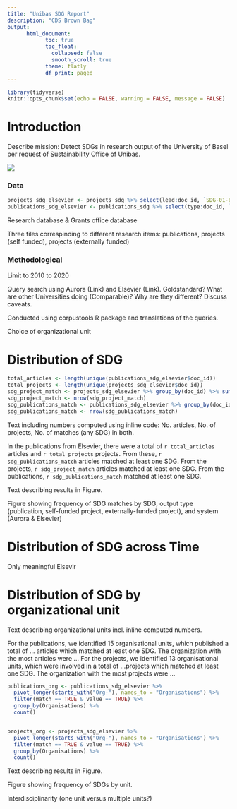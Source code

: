 ```yaml
---
title: "Unibas SDG Report"
description: "CDS Brown Bag"
output: 
      html_document:
            toc: true
            toc_float: 
              collapsed: false
              smooth_scroll: true
            theme: flatly 
            df_print: paged
---
```


```r
library(tidyverse)
knitr::opts_chunk$set(echo = FALSE, warning = FALSE, message = FALSE)
```

# Introduction

Describe mission: Detect SDGs in research output of the University of Basel per request of Sustainability Office of Unibas.

<img src="https://upload.wikimedia.org/wikipedia/commons/d/df/Sustainable_Development_Goals.png"></img>

### Data
```r
projects_sdg_elsevier <- projects_sdg %>% select(lead:doc_id, `SDG-01-Elsevier`:`SDG-16-Elsevier`) %>% pivot_longer(cols = `SDG-01-Elsevier`:`SDG-16-Elsevier`, names_to = "SDG", values_to = "match")
publications_sdg_elsevier <- publications_sdg %>% select(type:doc_id, `SDG-01-Elsevier`:`SDG-16-Elsevier`) %>% filter(type == "article") %>% pivot_longer(cols = `SDG-01-Elsevier`:`SDG-16-Elsevier`, names_to = "SDG", values_to = "match")
```

Research database & Grants office database

Three files correspinding to different research items: publications, projects (self funded), projects (externally funded)


### Methodological 

Limit to 2010 to 2020

Query search using Aurora (Link) and Elsevier (Link). Goldstandard? What are other Universities doing (Comparable)? Why are they different? Discuss caveats.
 
Conducted using corpustools R package and translations of the queries.

Choice of organizational unit

# Distribution of SDG

```r
total_articles <- length(unique(publications_sdg_elsevier$doc_id))
total_projects <- length(unique(projects_sdg_elsevier$doc_id))
sdg_project_match <- projects_sdg_elsevier %>% group_by(doc_id) %>% summarise(sum_match = sum(match)) %>% filter(sum_match > 0)
sdg_project_match <- nrow(sdg_project_match)
sdg_publications_match <- publications_sdg_elsevier %>% group_by(doc_id) %>% summarise(sum_match = sum(match)) %>% filter(sum_match > 0)
sdg_publications_match <- nrow(sdg_publications_match)
```
Text including numbers computed using inline code: No. articles, No. of projects, No. of matches (any SDG) in both. 

In the publications from Elsevier, there were a total of `r total_articles` articles and `r total_projects` projects. From these,  `r sdg_publications_match` articles matched at least one SDG. From the projects, `r sdg_project_match` articles matched at least one SDG. From the publications, `r sdg_publications_match` matched at least one SDG.

Text describing results in Figure. 

Figure showing frequency of SDG matches by SDG, output type (publication, self-funded project, externally-funded project), and system (Aurora & Elsevier)

# Distribution of SDG across Time

Only meaningful Elsevir

# Distribution of SDG by organizational unit

Text describing organizational units incl. inline computed numbers. 

For the publications, we identified 15 organisational units, which published a total of ... articles which matched at least one SDG. The organization with the most articles were ...
For the projects, we identified 13 organisational units, which were involved in a total of ...projects which matched at least one SDG. The organization with the most projects were ...


```r
publications_org <- publications_sdg_elsevier %>%
  pivot_longer(starts_with("Org-"), names_to = "Organisations") %>%
  filter(match == TRUE & value == TRUE) %>%
  group_by(Organisations) %>%
  count()


projects_org <- projects_sdg_elsevier %>%
  pivot_longer(starts_with("Org-"), names_to = "Organisations") %>%
  filter(match == TRUE & value == TRUE) %>%
  group_by(Organisations) %>%
  count() 

```


Text describing results in Figure. 

Figure showing frequency of SDGs by unit.

Interdisciplinarity (one unit versus multiple units?)


